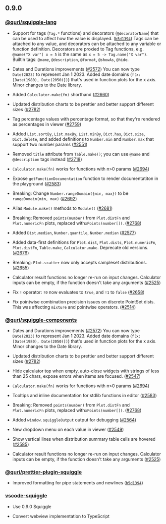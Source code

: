 ## 0.9.0

### [@quri/squiggle-lang](https://www.npmjs.com/package/@quri/squiggle-lang)

* Support for tags (`Tag.*` functions) and decorators (`@decoratorName`) that can be used to affect how the value is displayed. ([`b5d1394`](https://github.com/quantified-uncertainty/squiggle/commit/b5d139465c72a742b0ac319068d4acc1d7ab0e4d))
  Tags can be attached to any value, and decorators can be attached to any variable or function definition.
  Decorators are proxied to Tag functions, e.g. `@name("X var") x = 5` is the same as `x = 5 -> Tag.name("X var")`.
  Builtin tags: `@name`, `@description`, `@format`, `@showAs`, `@hide`.

- Dates and Durations improvements ([#2572](https://github.com/quantified-uncertainty/squiggle/pull/2572))
  You can now type `Date(2023)` to represent Jan 1 2023.
  Added date domains (`f(x: [Date(1980), Date(2050)])`) that's used in function plots for the x axis.
  Minor changes to the Date library.

- Added `Calculator.make(fn)` shorthand ([#2660](https://github.com/quantified-uncertainty/squiggle/pull/2660))

- Updated distribution charts to be prettier and better support different sizes ([#2782](https://github.com/quantified-uncertainty/squiggle/pull/2782))

- Tag percentage values with percentage format, so that they're rendered as percentages in viewer ([#2759](https://github.com/quantified-uncertainty/squiggle/pull/2759))

- Added `List.sortBy`, `List.maxBy`, `List.minBy`, `Dict.has`, `Dict.size`, `Dict.delete`, and added definitions to `Number.min` and `Number.max` that support two number params ([#2551](https://github.com/quantified-uncertainty/squiggle/pull/2551))

- Removed `title` attribute from `Table.make()`; you can use `@name` and `@description` tags instead ([#2718](https://github.com/quantified-uncertainty/squiggle/pull/2718))

- `Calculator.make(fn)` works for functions with n>0 params ([#2694](https://github.com/quantified-uncertainty/squiggle/pull/2694))

- Expose `getFunctionDocumentation` function to render documentatiton in the playground ([#2583](https://github.com/quantified-uncertainty/squiggle/pull/2583))

- Breaking: Change `Number.rangeDomain({min, max})` to be `rangeDomain(min, max)` ([#2692](https://github.com/quantified-uncertainty/squiggle/pull/2692))

- Alias `Module.make()` methods to `Module()` ([#2681](https://github.com/quantified-uncertainty/squiggle/pull/2681))

- Breaking: Removed `points(number)` from `Plot.distFn` and `Plot.numericFn` plots, replaced with`xPoints(number[])`. ([#2768](https://github.com/quantified-uncertainty/squiggle/pull/2768))

- Added `Dist.median`, `Number.quantile`, `Number.median` ([#2577](https://github.com/quantified-uncertainty/squiggle/pull/2577))

- Added data-first definitions for `Plot.dist`, `Plot.dists`, `Plot.numericFn`, `Plot.distFn`, `Table.make`, `Calculator.make`. Deprecate old versions. ([#2676](https://github.com/quantified-uncertainty/squiggle/pull/2676))

- Breaking: `Plot.scatter` now only accepts sampleset distributions. ([#2655](https://github.com/quantified-uncertainty/squiggle/pull/2655))

- Calculator result functions no longer re-run on input changes. Calculator inputs can be empty, if the function doesn't take any arguments ([#2525](https://github.com/quantified-uncertainty/squiggle/pull/2525))

- Fix `!` operator: `!0` now evaluates to `true`, and `!1` to `false` ([#2658](https://github.com/quantified-uncertainty/squiggle/pull/2658))

- Fix pointwise combination precision issues on discrete PointSet dists. This was affecting `mixture` and pointwise operators. ([#2514](https://github.com/quantified-uncertainty/squiggle/pull/2514))

### [@quri/squiggle-components](https://www.npmjs.com/package/@quri/squiggle-components)

* Dates and Durations improvements ([#2572](https://github.com/quantified-uncertainty/squiggle/pull/2572))
  You can now type `Date(2023)` to represent Jan 1 2023.
  Added date domains (`f(x: [Date(1980), Date(2050)])`) that's used in function plots for the x axis.
  Minor changes to the Date library.

* Updated distribution charts to be prettier and better support different sizes ([#2782](https://github.com/quantified-uncertainty/squiggle/pull/2782))

* Hide calculator top when empty, auto-close widgets with strings of less than 25 chars, expose errors when items are focused. ([#2547](https://github.com/quantified-uncertainty/squiggle/pull/2547))

* `Calculator.make(fn)` works for functions with n>0 params ([#2694](https://github.com/quantified-uncertainty/squiggle/pull/2694))

* Tooltips and inline documentation for stdlib functions in editor ([#2583](https://github.com/quantified-uncertainty/squiggle/pull/2583))

* Breaking: Removed `points(number)` from `Plot.distFn` and `Plot.numericFn` plots, replaced with`xPoints(number[])`. ([#2768](https://github.com/quantified-uncertainty/squiggle/pull/2768))

* Added `window.squiggleOutput` output for debugging ([#2564](https://github.com/quantified-uncertainty/squiggle/pull/2564))

* New dropdown menu on each value in viewer ([#2549](https://github.com/quantified-uncertainty/squiggle/pull/2549))

* Show vertical lines when distribution summary table cells are hovered ([#2585](https://github.com/quantified-uncertainty/squiggle/pull/2585))

* Calculator result functions no longer re-run on input changes. Calculator inputs can be empty, if the function doesn't take any arguments ([#2525](https://github.com/quantified-uncertainty/squiggle/pull/2525))

### [@quri/prettier-plugin-squiggle](https://www.npmjs.com/package/@quri/prettier-plugin-squiggle)

* Improved formatting for pipe statements and newlines ([`b5d1394`](https://github.com/quantified-uncertainty/squiggle/commit/b5d139465c72a742b0ac319068d4acc1d7ab0e4d))

### [vscode-squiggle](https://marketplace.visualstudio.com/items?itemName=QURI.vscode-squiggle)

* Use 0.9.0 Squiggle

* Convert webview implementation to TypeScript

